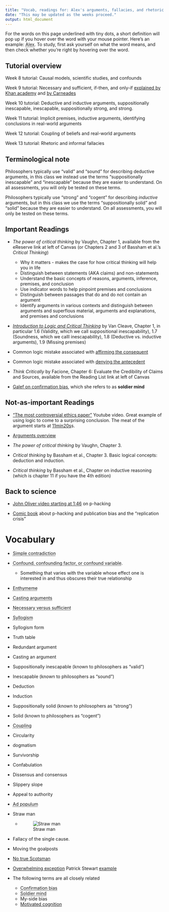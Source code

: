 ```yaml
---
title: "Vocab, readings for: Alex's arguments, fallacies, and rhetoric lectures and associated tutorials (Weeks 9-13)"
date: "This may be updated as the weeks proceed."
output: html_document
---
```


For the words on this page underlined with tiny dots, a short definition will pop up if you hover over the word with your mouse pointer. Here's an example:  <abbr title="Alex is a middle-aged man who lectures in weeks 7 to 13.">Alex</abbr>. To study, first ask yourself on what the word means, and then check whether you're right by hovering over the word.

## Tutorial overview

Week 8 tutorial: Causal models, scientific studies, and confounds

Week 9 tutorial: Necessary and sufficient, if-then, and only-if [explained by Khan academy](https://www.khanacademy.org/test-prep/lsat/lsat-lessons/logic-toolbox-new/a/logic-toolbox--article--if-x-then-y--sufficiency-and-necessity) and [by Carneades](https://www.youtube.com/watch?v=ibjL90iY1d0)

Week 10 tutorial: Deductive and inductive arguments, suppositionally inescapable, inescapable, suppositionally strong, and strong.

Week 11 tutorial: Implicit premises, inductive arguments, identifying conclusions in real-world arguments

Week 12 tutorial: Coupling of beliefs and real-world arguments

Week 13 tutorial: Rhetoric and informal fallacies

## Terminological note

Philosophers typically use "valid" and "sound" for describing deductive arguments, in this class we instead use the terms "suppositionally inescapable" and "inescapable" because they are easier to understand. On all assessments, you will only be tested on these terms.

Philosophers typically use "strong" and "cogent" for describing *inductive* arguments, but in this class we use the terms "suppositionally solid" and "solid" because they are easier to understand. On all assessments, you will only be tested on these terms.

## Important Readings

* *The power of critical thinking* by Vaughn, Chapter 1, available from the eReserve link at left of Canvas
(or Chapters 2 and 3 of Bassham et al.'s *Critical Thinking*)
  * Why it matters - makes the case for how critical thinking will help you in life
  * Distinguish between statements (AKA claims) and non-statements
  * Understand the basic concepts of reasons, arguments, inference, premises, and conclusion
  * Use indicator words to help pinpoint premises and conclusions
  * Distinguish between passages that do and do not contain an argument
  * Identify arguments in various contexts and distinguish between arguments and superflous material, arguments and explanations, and premises and conclusions

* [*Introduction to Logic and Critical Thinking*](https://open.umn.edu/opentextbooks/textbooks/introduction-to-logic-and-critical-thinking) by Van Cleave, Chapter 1, in particular 1.6 (Validity, which we call suppositional inescapability), 1.7 (Soundness, which we calll inescapability), 1.8 (Deductive vs. inductive arguments), 1.9 (Missing premises)

* Common logic mistake associated with [affirming the consequent](https://www.logicallyfallacious.com/tools/lp/Bo/LogicalFallacies/14/Affirming-the-Consequent)

* Common logic mistake associated with [denying the antecedent](https://www.logicallyfallacious.com/tools/lp/Bo/LogicalFallacies/77/Denying-the-Antecedent) 

* *Think Critically* by Facione, Chapter 6: Evaluate the Credibility of Claims and Sources, available from the Reading List link at left of Canvas

<!-- Critical Thinking, by Paul and Elder -->

* [Galef on confirmation bias](http://ideas.ted.com/why-you-think-youre-right-even-when-youre-wrong/), which she refers to as **soldier mind**

## Not-as-important Readings

* ["The most controversial ethics paper"](https://www.youtube.com/watch?v=KVl5kMXz1vA) Youtube video. Great example of using logic to come to a surprising conclusion. The meat of the argument starts at [11min20s](https://www.youtube.com/watch?v=KVl5kMXz1vA&t=680)s.

* [Arguments overview](https://github.com/alexholcombe/teachingATHK/blob/master/ArgumentsOverview.docx?raw=true)

* *The power of critical thinking* by Vaughn, Chapter 3. 

* *Critical thinking* by Bassham et al., Chapter 3. Basic logical concepts: deduction and induction.

* *Critical thinking* by Bassham et al., Chapter on inductive reasoning (which is chapter 11 if you have the 4th edition)

## Back to science

* [John Oliver video starting at 1:46](https://youtu.be/0Rnq1NpHdmw?t=105) on p-hacking

* [Comic book](https://thenib.com/repeat-after-me/) about p-hacking and publication bias and the "replication crisis" 

# Vocabulary

* <abbr title="In a debate or argument, just contradicting the other's position without giving reasons">Simple contradiction</abbr>

* <abbr title="Bruce:'Confounding factor is one that varies with both variables being considered and thus obscures their true relationship'. Alex: In an experiment, a confound is something that is different for the different levels of the independent variable. Because it may affect the outcome variable, we don't know whether it is the confound or the independent variable causing any difference in the outcome variable.">Confound, confounding factor, or confound variable</abbr>.
    * Something that varies with the variable whose effect one is interested in and thus obscures their true relationship

* <abbr title="Usually a condensed syllogism where one premise is not explicitly stated. From Greek 'in-mind', because the argument being thought of is not fully stated.">Enthymeme</abbr>

<!--  
E.g., "Socrates is mortal because he's human." instead of the usual 
"All humans are mortal. 
Socrates is human. 
Therefore, Socrates is mortal."
-->

* <abbr title="Finding and isolating or diagramming the conclusion, premises and logical structure of an argument, usually from natural text.">Casting arguments</abbr>

* <abbr title="If A is necessary for B, every time you have B you have A. If A is sufficient for B, every time you have A you have B">Necessary versus sufficient</abbr>

* <abbr title="A simple argument comprised of two premises and a conclusion">Syllogism</abbr>

* Syllogism form

* Truth table

* Redundant argument

* Casting an argument

* Suppositionally inescapable (known to philosophers as "valid")

* Inescapable (known to philosophers as "sound")

* Deduction

* Induction

* Suppositionally solid (known to philosophers as "strong")

* Solid (known to philosophers as "cogent")

* <abbr title="Difficulty evaluating the logic of an argument separate from its content">Coupling</abbr>

* Circularity

* dogmatism

* Survivorship

* Confabulation

* Dissensus and consensus

* Slippery slope

* Appeal to authority

* <abbr title="Stating what lots of other people think as a reason to believe something">Ad populum</abbr>

* Straw man
    * ![Straw man](imagesForRmd/strawMan.jpg)
* Fallacy of the single cause. 
<!-- This is related to the fallacy of denying the antecedent  -->
* Moving the goalposts
* [No true Scotsman](https://en.wikipedia.org/wiki/No_true_Scotsman)
<!-- No true Scotsman. An "ad hoc rescue" of a refuted generalization attempt-->
* [Overwhelming exception](https://en.wikipedia.org/wiki/Overwhelming_exception) Patrick Stewart [example](https://www.youtube.com/watch?v=ptfmAY6M6aA)
* The following terms are all closely related
  * <abbr title="the tendency to search for, interpret, favor, and recall information in a way that confirms or supports one's prior beliefs or values.">Confirmation bias</abbr>
  * <abbr title="We focus on fortifying our case and shooting down the other party’s points. Changing your mind feels like surrendering or being defeated.">Soldier mind</abbr>
  * My-side bias
<!-- Confirmation bias, soldier mind, and my-side bias are practically synonyms -->
  * [Motivated cognition](https://alexholcombe.github.io/teachingATHK/readings/motivatedCognition.html)

